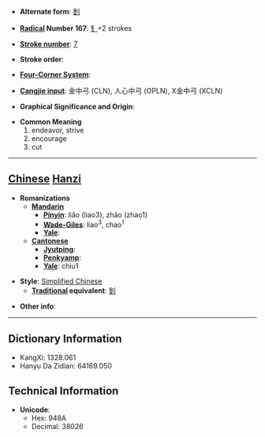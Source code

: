 * '''Alternate form''': [[釗]]

* '''[[Wiktionary:Chinese radical index| Radical]] Number 167''': [[Wiktionary:Chinese radical index 钅|钅]]+2 strokes

* '''[[Wiktionary:Chinese total strokes index|Stroke number]]''': [[Wiktionary:Chinese total strokes index 7|7]]

* '''Stroke order''': 

* '''[[Wiktionary:Chinese four corner index|Four-Corner System]]''': 

* '''[[Wiktionary:Chinese Cangjie index|Cangjie input]]''': 金中弓 (CLN), 人心中弓 (OPLN), X金中弓 (XCLN)

* '''Graphical Significance and Origin''': 

* '''Common Meaning'''
*#endeavor, strive
*# encourage
*# cut


----

== [[Chinese]] [[Hanzi]] ==

* '''Romanizations'''
** '''[[Mandarin]]'''
*** '''[[Pinyin]]''': liǎo (liao3), zhāo (zhao1)
*** '''[[Wade-Giles]]''': liao<sup>3</sup>, chao<sup>1</sup>
*** '''[[Yale]]''': 
** '''[[Cantonese]]'''
*** '''[[Jyutping]]''':
*** '''[[Penkyamp]]''': 
*** '''[[Yale]]''': chiu1

* '''Style''': [[Simplified Chinese]] 
** '''[[Traditional Chinese|Traditional]] equivalent''': [[釗]]

* '''Other info''': 

----

== Dictionary Information ==

* KangXi: 1328.061
* Hanyu Da Zidian: 64169.050

== Technical Information ==

* '''Unicode''':
** Hex: 948A
** Decimal: 38026